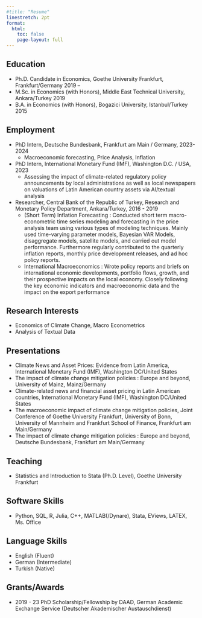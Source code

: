 ```yaml
---
#title: "Resume"
linestretch: 2pt
format:
  html:
    toc: false
    page-layout: full
---
```


## Education
-   Ph.D. Candidate in Economics, Goethe University Frankfurt, Frankfurt/Germany [2019 --]{.cvdate}
-   M.Sc. in Economics (with Honors), Middle East Technical University, Ankara/Turkey [2019]{.cvdate}
-   B.A. in Economics (with Honors), Bogazici University, Istanbul/Turkey [2015]{.cvdate}

## Employment
- PhD Intern, Deutsche Bundesbank, Frankfurt am Main / Germany, [2023-2024]{.cvdate}
    - [Macroeconomic forecasting, Price Analysis, Inflation]{.subitems}
    
- PhD Intern, International Monetary Fund (IMF), Washington D.C. / USA, [2023]{.cvdate}
    - [Assessing the impact of climate-related regulatory policy announcements by local administrations as well as local newspapers on valuations of Latin American country assets via AI/textual analysis]{.subitems}

- Researcher, Central Bank of the Republic of Turkey, Research and Monetary Policy Department, Ankara/Turkey, [2016 - 2019]{.cvdate}
    - [(Short Term) Inflation Forecasting : Conducted short term macro-econometric time series modeling and forecasting in the price analysis team using various types of modeling techniques. Mainly used time-varying parameter models, Bayesian VAR Models, disaggregate models, satellite models, and carried out model performance. Furthermore regularly contributed to the quarterly inflation reports, monthly price development releases, and ad hoc policy reports.]{.subitems}
    - [International Macroeconomics : Wrote policy reports and briefs on international economic developments, portfolio flows, growth, and their prospective impacts on the local economy. Closely following the key economic indicators and macroeconomic data and the impact on the export performance]{.subitems}

## Research Interests
- Economics of Climate Change, Macro Econometrics
- Analysis of Textual Data

## Presentations
- Climate News and Asset Prices: Evidence from Latin America, International Monetary Fund (IMF), Washington DC/United States
- The impact of climate change mitigation policies : Europe and beyond, University of Mainz, Mainz/Germany
- Climate-related news and financial asset pricing in Latin American countries, International Monetary Fund (IMF), Washington DC/United States
- The macroeconomic impact of climate change mitigation policies, Joint Conference of Goethe University Frankfurt, University of Bonn, University of Mannheim and Frankfurt School of Finance, Frankfurt am Main/Germany
- The impact of climate change mitigation policies : Europe and beyond, Deutsche Bundesbank, Frankfurt am Main/Germany

## Teaching
- Statistics and Introduction to Stata (Ph.D. Level), Goethe University Frankfurt

## Software Skills
- Python, SQL, R, Julia, C++, MATLAB(/Dynare), Stata, EViews, LATEX, Ms. Office

## Language Skills
- English (Fluent)
- German (Intermediate)
- Turkish (Native)

## Grants/Awards
- 2019 - 23 PhD Scholarship/Fellowship by DAAD, German Academic Exchange Service (Deutscher Akademischer Austauschdienst)


<!--# https://jpswalsh.github.io/academicons/  -->

<!--# {{< ai figshare >}} -->
